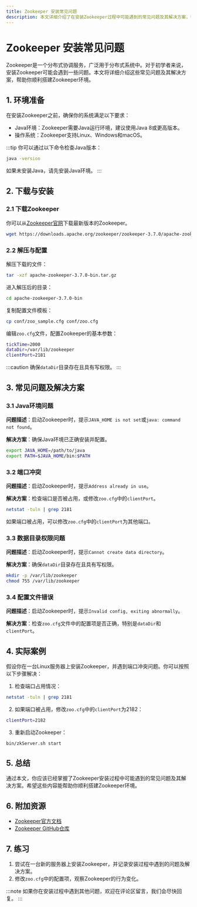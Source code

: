 ```yaml
---
title: Zookeeper 安装常见问题
description: 本文详细介绍了在安装Zookeeper过程中可能遇到的常见问题及其解决方案，帮助初学者顺利搭建Zookeeper环境。
---
```


# Zookeeper 安装常见问题

Zookeeper是一个分布式协调服务，广泛用于分布式系统中。对于初学者来说，安装Zookeeper可能会遇到一些问题。本文将详细介绍这些常见问题及其解决方案，帮助你顺利搭建Zookeeper环境。

## 1. 环境准备

在安装Zookeeper之前，确保你的系统满足以下要求：

- Java环境：Zookeeper需要Java运行环境，建议使用Java 8或更高版本。
- 操作系统：Zookeeper支持Linux、Windows和macOS。

:::tip
你可以通过以下命令检查Java版本：
```bash
java -version
```
如果未安装Java，请先安装Java环境。
:::

## 2. 下载与安装

### 2.1 下载Zookeeper

你可以从[Zookeeper官网](https://zookeeper.apache.org/releases.html)下载最新版本的Zookeeper。

```bash
wget https://downloads.apache.org/zookeeper/zookeeper-3.7.0/apache-zookeeper-3.7.0-bin.tar.gz
```

### 2.2 解压与配置

解压下载的文件：

```bash
tar -xzf apache-zookeeper-3.7.0-bin.tar.gz
```

进入解压后的目录：

```bash
cd apache-zookeeper-3.7.0-bin
```

复制配置文件模板：

```bash
cp conf/zoo_sample.cfg conf/zoo.cfg
```

编辑`zoo.cfg`文件，配置Zookeeper的基本参数：

```bash
tickTime=2000
dataDir=/var/lib/zookeeper
clientPort=2181
```

:::caution
确保`dataDir`目录存在且具有写权限。
:::

## 3. 常见问题及解决方案

### 3.1 Java环境问题

**问题描述**：启动Zookeeper时，提示`JAVA_HOME is not set`或`java: command not found`。

**解决方案**：确保Java环境已正确安装并配置。

```bash
export JAVA_HOME=/path/to/java
export PATH=$JAVA_HOME/bin:$PATH
```

### 3.2 端口冲突

**问题描述**：启动Zookeeper时，提示`Address already in use`。

**解决方案**：检查端口是否被占用，或修改`zoo.cfg`中的`clientPort`。

```bash
netstat -tuln | grep 2181
```

如果端口被占用，可以修改`zoo.cfg`中的`clientPort`为其他端口。

### 3.3 数据目录权限问题

**问题描述**：启动Zookeeper时，提示`Cannot create data directory`。

**解决方案**：确保`dataDir`目录存在且具有写权限。

```bash
mkdir -p /var/lib/zookeeper
chmod 755 /var/lib/zookeeper
```

### 3.4 配置文件错误

**问题描述**：启动Zookeeper时，提示`Invalid config, exiting abnormally`。

**解决方案**：检查`zoo.cfg`文件中的配置项是否正确，特别是`dataDir`和`clientPort`。

## 4. 实际案例

假设你在一台Linux服务器上安装Zookeeper，并遇到端口冲突问题。你可以按照以下步骤解决：

1. 检查端口占用情况：

```bash
netstat -tuln | grep 2181
```

2. 如果端口被占用，修改`zoo.cfg`中的`clientPort`为2182：

```bash
clientPort=2182
```

3. 重新启动Zookeeper：

```bash
bin/zkServer.sh start
```

## 5. 总结

通过本文，你应该已经掌握了Zookeeper安装过程中可能遇到的常见问题及其解决方案。希望这些内容能帮助你顺利搭建Zookeeper环境。

## 6. 附加资源

- [Zookeeper官方文档](https://zookeeper.apache.org/doc/current/)
- [Zookeeper GitHub仓库](https://github.com/apache/zookeeper)

## 7. 练习

1. 尝试在一台新的服务器上安装Zookeeper，并记录安装过程中遇到的问题及解决方案。
2. 修改`zoo.cfg`中的配置项，观察Zookeeper的行为变化。

:::note
如果你在安装过程中遇到其他问题，欢迎在评论区留言，我们会尽快回复。
:::